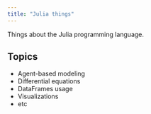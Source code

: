 ```yaml
---
title: "Julia things"
---
```


Things about the Julia programming language.

## Topics

- Agent-based modeling
- Differential equations
- DataFrames usage
- Visualizations
- etc
